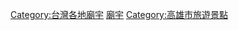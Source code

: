 {{Commons_category}}
{{Portal|高雄|宗教}}

[[Category:台灣各地廟宇|Category:台灣各地廟宇]]
[[Category:高雄市宗教場所|廟宇]]
[[Category:高雄市旅遊景點|Category:高雄市旅遊景點]]
